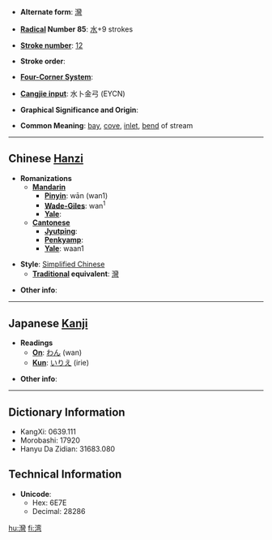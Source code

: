* '''Alternate form''': [[灣]]

* '''[[Wiktionary:Chinese radical index| Radical]] Number 85''': [[Wiktionary:Chinese radical index 水|水]]+9 strokes

* '''[[Wiktionary:Chinese total strokes index|Stroke number]]''': [[Wiktionary:Chinese total strokes index 12|12]]

* '''Stroke order''': 

* '''[[Wiktionary:Chinese four corner index|Four-Corner System]]''': 

* '''[[Wiktionary:Chinese Cangjie index|Cangjie input]]''': 水卜金弓 (EYCN)

* '''Graphical Significance and Origin''': 

* '''Common Meaning''': [[bay]], [[cove]], [[inlet]], [[bend]] of stream

----

== Chinese [[Hanzi]] ==

* '''Romanizations'''
** '''[[Mandarin]]'''
*** '''[[Pinyin]]''': wān (wan1)
*** '''[[Wade-Giles]]''': wan<sup>1</sup>
*** '''[[Yale]]''': 
** '''[[Cantonese]]'''
*** '''[[Jyutping]]''':
*** '''[[Penkyamp]]''': 
*** '''[[Yale]]''': waan1

* '''Style''': [[Simplified Chinese]] 
** '''[[Traditional Chinese|Traditional]] equivalent''': [[灣]]

* '''Other info''': 

----

== Japanese [[Kanji]] ==

* '''Readings'''
** '''[[On]]''': [[わん]] (wan)
** '''[[Kun]]''': [[いりえ]] (irie)

* '''Other info''':  

----

== Dictionary Information ==

* KangXi: 0639.111
* Morobashi: 17920
* Hanyu Da Zidian: 31683.080

== Technical Information ==

* '''Unicode''':
** Hex: 6E7E
** Decimal: 28286

[[hu:灣]]
[[fi:湾]]